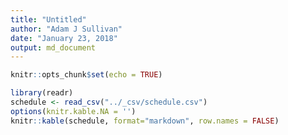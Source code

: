 ```yaml
---
title: "Untitled"
author: "Adam J Sullivan"
date: "January 23, 2018"
output: md_document
---
```






```r
knitr::opts_chunk$set(echo = TRUE)
```

```r
library(readr)
schedule <- read_csv("../_csv/schedule.csv")
options(knitr.kable.NA = '')
knitr::kable(schedule, format="markdown", row.names = FALSE)
```

